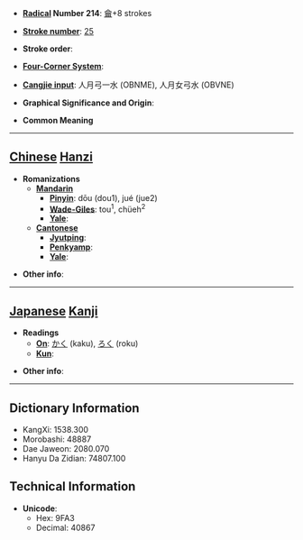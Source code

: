 * '''[[Wiktionary:Chinese radical index| Radical]] Number 214''': [[Wiktionary:Chinese radical index 龠|龠]]+8 strokes

* '''[[Wiktionary:Chinese total strokes index|Stroke number]]''': [[Wiktionary:Chinese total strokes index 25|25]]

* '''Stroke order''': 

* '''[[Wiktionary:Chinese four corner index|Four-Corner System]]''': 

* '''[[Wiktionary:Chinese Cangjie index|Cangjie input]]''': 人月弓一水 (OBNME), 人月女弓水 (OBVNE)

* '''Graphical Significance and Origin''': 

* '''Common Meaning'''

----

== [[Chinese]] [[Hanzi]] ==

* '''Romanizations'''
** '''[[Mandarin]]'''
*** '''[[Pinyin]]''': dōu (dou1), jué (jue2)
*** '''[[Wade-Giles]]''': tou<sup>1</sup>, chüeh<sup>2</sup>
*** '''[[Yale]]''': 
** '''[[Cantonese]]'''
*** '''[[Jyutping]]''':
*** '''[[Penkyamp]]''': 
*** '''[[Yale]]''': 

* '''Other info''': 

----

== [[Japanese]] [[Kanji]] ==

* '''Readings'''
** '''[[On]]''': [[かく]] (kaku), [[ろく]] (roku)
** '''[[Kun]]''': 

* '''Other info''':  

----

== Dictionary Information ==

* KangXi: 1538.300
* Morobashi: 48887
* Dae Jaweon: 2080.070
* Hanyu Da Zidian: 74807.100

== Technical Information ==

* '''Unicode''':
** Hex: 9FA3
** Decimal: 40867